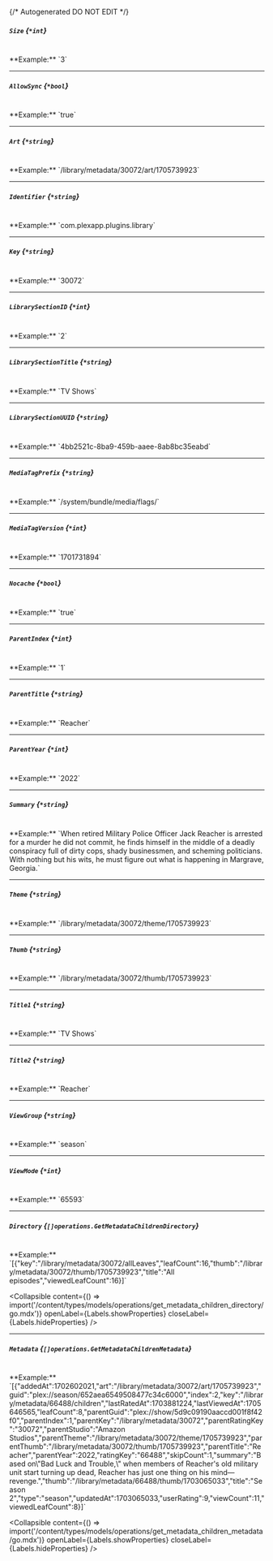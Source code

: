 {/* Autogenerated DO NOT EDIT  */}

##### `Size` *{`*int`}*
<br/>
**Example:** `3`

---
##### `AllowSync` *{`*bool`}*
<br/>
**Example:** `true`

---
##### `Art` *{`*string`}*
<br/>
**Example:** `/library/metadata/30072/art/1705739923`

---
##### `Identifier` *{`*string`}*
<br/>
**Example:** `com.plexapp.plugins.library`

---
##### `Key` *{`*string`}*
<br/>
**Example:** `30072`

---
##### `LibrarySectionID` *{`*int`}*
<br/>
**Example:** `2`

---
##### `LibrarySectionTitle` *{`*string`}*
<br/>
**Example:** `TV Shows`

---
##### `LibrarySectionUUID` *{`*string`}*
<br/>
**Example:** `4bb2521c-8ba9-459b-aaee-8ab8bc35eabd`

---
##### `MediaTagPrefix` *{`*string`}*
<br/>
**Example:** `/system/bundle/media/flags/`

---
##### `MediaTagVersion` *{`*int`}*
<br/>
**Example:** `1701731894`

---
##### `Nocache` *{`*bool`}*
<br/>
**Example:** `true`

---
##### `ParentIndex` *{`*int`}*
<br/>
**Example:** `1`

---
##### `ParentTitle` *{`*string`}*
<br/>
**Example:** `Reacher`

---
##### `ParentYear` *{`*int`}*
<br/>
**Example:** `2022`

---
##### `Summary` *{`*string`}*
<br/>
**Example:** `When retired Military Police Officer Jack Reacher is arrested for a murder he did not commit, he finds himself in the middle of a deadly conspiracy full of dirty cops, shady businessmen, and scheming politicians. With nothing but his wits, he must figure out what is happening in Margrave, Georgia.`

---
##### `Theme` *{`*string`}*
<br/>
**Example:** `/library/metadata/30072/theme/1705739923`

---
##### `Thumb` *{`*string`}*
<br/>
**Example:** `/library/metadata/30072/thumb/1705739923`

---
##### `Title1` *{`*string`}*
<br/>
**Example:** `TV Shows`

---
##### `Title2` *{`*string`}*
<br/>
**Example:** `Reacher`

---
##### `ViewGroup` *{`*string`}*
<br/>
**Example:** `season`

---
##### `ViewMode` *{`*int`}*
<br/>
**Example:** `65593`

---
##### `Directory` *{`[]operations.GetMetadataChildrenDirectory`}*
<br/>
**Example:** `[{"key":"/library/metadata/30072/allLeaves","leafCount":16,"thumb":"/library/metadata/30072/thumb/1705739923","title":"All episodes","viewedLeafCount":16}]`

<Collapsible content={() => import('/content/types/models/operations/get_metadata_children_directory/go.mdx')} openLabel={Labels.showProperties} closeLabel={Labels.hideProperties} />


---
##### `Metadata` *{`[]operations.GetMetadataChildrenMetadata`}*
<br/>
**Example:** `[{"addedAt":1702602021,"art":"/library/metadata/30072/art/1705739923","guid":"plex://season/652aea6549508477c34c6000","index":2,"key":"/library/metadata/66488/children","lastRatedAt":1703881224,"lastViewedAt":1705646565,"leafCount":8,"parentGuid":"plex://show/5d9c09190aaccd001f8f42f0","parentIndex":1,"parentKey":"/library/metadata/30072","parentRatingKey":"30072","parentStudio":"Amazon Studios","parentTheme":"/library/metadata/30072/theme/1705739923","parentThumb":"/library/metadata/30072/thumb/1705739923","parentTitle":"Reacher","parentYear":2022,"ratingKey":"66488","skipCount":1,"summary":"Based on\"Bad Luck and Trouble,\" when members of Reacher's old military unit start turning up dead, Reacher has just one thing on his mind—revenge.","thumb":"/library/metadata/66488/thumb/1703065033","title":"Season 2","type":"season","updatedAt":1703065033,"userRating":9,"viewCount":11,"viewedLeafCount":8}]`

<Collapsible content={() => import('/content/types/models/operations/get_metadata_children_metadata/go.mdx')} openLabel={Labels.showProperties} closeLabel={Labels.hideProperties} />



